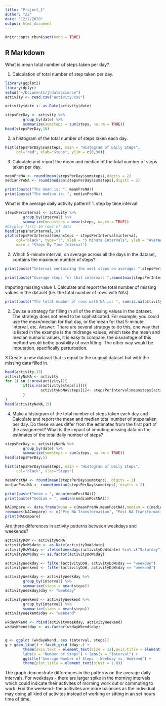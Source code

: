 ```yaml
---
title: "Project_1"
author: "ZZ"
date: "12/2/2020"
output: html_document
---
```


```r
knitr::opts_chunk$set(echo = TRUE)
```

## R Markdown

What is mean total number of steps taken per day?

1. Calculation of total number of step taken per day.
```r
library(ggplot2)
library(dplyr)
setwd("~/Documents/jhdatascience")
activity <- read.csv("activity.csv")

activity$date <- as.Date(activity$date)

stepsPerDay <- activity %>%
        group_by(date) %>%
        summarize(sumsteps = sum(steps, na.rm = TRUE)) 
head(stepsPerDay,10)
```
2. a histogram of the total number of steps taken each day.
```r
hist(stepsPerDay$sumsteps, main = "Histogram of Daily Steps", 
     col="red", xlab="Steps", ylim = c(0,30))
```
3. Calculate and report the mean and median of the total number of steps taken per day.
```r
meanPreNA <- round(mean(stepsPerDay$sumsteps),digits = 2)
medianPreNA <- round(median(stepsPerDay$sumsteps),digits = 2)

print(paste("The mean is: ", meanPreNA))
print(paste("The median is: ", medianPreNA))

```

What is the average daily activity pattern?
1. step by time interval
```r
stepsPerInterval <- activity %>%
        group_by(interval) %>%
        summarize(meansteps = mean(steps, na.rm = TRUE)) 
#Display first 10 rows of data
head(stepsPerInterval,10)
plot(stepsPerInterval$meansteps ~ stepsPerInterval$interval,
     col="black", type="l", xlab = "5 Minute Intervals", ylab = "Average Number of Steps",
     main = "Steps By Time Interval")
```
2. Which 5-minute interval, on average across all the days in the dataset, contains the maximum number of steps?

```r
print(paste("Interval containing the most steps on average: ",stepsPerInterval$interval[which.max(stepsPerInterval$meansteps)]))

print(paste("Average steps for that interval: ",round(max(stepsPerInterval$meansteps),digits=2)))
```
Imputing missing value
   1. Calculate and report the total number of missing values in the dataset (i.e. the total number of rows with NAs)
```r
print(paste("The total number of rows with NA is: ", sum(is.na(activity$steps))))
```
2. Devise a strategy for filling in all of the missing values in the dataset. The strategy does not need to be sophisticated. For example, you could use the mean/median for that day, or the mean for that 5-minute interval, etc.
Answer: There are several strategy to do this, one way that is listed in the example is the midrange values, which take the mean and median numuric values, it is easy to compare, the disvantage of this method would bethe posibility of overfitting.  The other way would be imputation, specifically perturbation.

3.Create a new dataset that is equal to the original dataset but with the missing data filled in.

```r
head(activity,15)
activityNoNA <- activity  
for (i in 1:nrow(activity)){
        if(is.na(activity$steps[i])){
                activityNoNA$steps[i]<- stepsPerInterval$meansteps[activityNoNA$interval[i] == stepsPerInterval$interval]
        }
}
head(activityNoNA,15)
```
4. Make a histogram of the total number of steps taken each day and Calculate and report the mean and median total number of steps taken per day. Do these values differ from the estimates from the first part of the assignment? What is the impact of imputing missing data on the estimates of the total daily number of steps?

```r

stepsPerDay <- activityNoNA %>%
        group_by(date) %>%
        summarize(sumsteps = sum(steps, na.rm = TRUE)) 
head(stepsPerDay,5)

hist(stepsPerDay$sumsteps, main = "Histogram of Daily Steps", 
     col="black", xlab="Steps")

meanPostNA <- round(mean(stepsPerDay$sumsteps), digits = 2)
medianPostNA <- round(median(stepsPerDay$sumsteps), digits = 2)

print(paste("mean = ", mean(meanPostNA)))
print(paste("median = ", median(medianPostNA)))

NACompare <- data.frame(mean = c(meanPreNA,meanPostNA),median = c(medianPreNA,medianPostNA))
rownames(NACompare) <- c("Pre NA Transformation", "Post NA Transformation")
print(NACompare)

```

Are there differences in activity patterns between weekdays and weekends?

```r

activityDoW <- activityNoNA
activityDoW$date <- as.Date(activityDoW$date)
activityDoW$day <- ifelse(weekdays(activityDoW$date) %in% c("Saturday", "Sunday"), "weekend", "weekday")
activityDoW$day <- as.factor(activityDoW$day)

activityWeekday <- filter(activityDoW, activityDoW$day == "weekday")
activityWeekend <- filter(activityDoW, activityDoW$day == "weekend")

activityWeekday <- activityWeekday %>%
        group_by(interval) %>%
        summarize(steps = mean(steps)) 
activityWeekday$day <- "weekday"

activityWeekend <- activityWeekend %>%
        group_by(interval) %>%
        summarize(steps = mean(steps)) 
activityWeekend$day <- "weekend"

wkdayWkend <- rbind(activityWeekday, activityWeekend)
wkdayWkend$day <- as.factor(wkdayWkend$day)


g <- ggplot (wkdayWkend, aes (interval, steps))
g + geom_line() + facet_grid (day~.) + 
        theme(axis.text = element_text(size = 12),axis.title = element_text(size = 14)) + 
        labs(y = "Number of Steps") + labs(x = "Interval") + 
        ggtitle("Average Number of Steps - Weekday vs. Weekend") + 
        theme(plot.title = element_text(hjust = 1.0))

```


The graph demonstrate differences in the patterns on the average daily intervals. 
For weekdays - there are larger spike in the morning intervals which could indicate their activites of morning work out or commuting to work. Fod the weekend- the acitivites are more balances as the individual may doing all kind of activites instead of working or sitting in an set hours time of time.